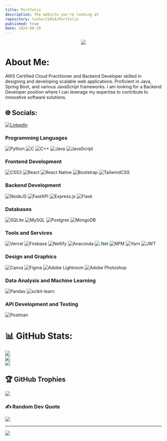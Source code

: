 ```yaml
---
title: Portfolio
description: The website you're looking at
repository: tushar21014/Portfolio
published: true
date: 2024-08-20
---
```


<p align="center">
  <a href="https://github.com/DenverCoder1/readme-typing-svg">
    <img src="https://readme-typing-svg.demolab.com?font=Fira+Code&pause=1000&random=false&width=435&lines=Dreaming+in+code;Coding+my+dreams&center=true&width=500&height=50" />
  </a>
</p>

#  About Me:
AWS Certified Cloud Practitioner and Backend Developer skilled in designing and developing scalable web applications. Proficient in Java, Spring Boot, and various JavaScript frameworks. I am looking for a Backend Developer position where I can leverage my expertise to contribute to innovative software solutions.<br/>

## 🌐 Socials:
[![LinkedIn](https://img.shields.io/badge/LinkedIn-%230077B5.svg?logo=linkedin&logoColor=white)](https://linkedin.com/in/tushar-gupta-5666ba23b) 

### Programming Languages
![Python](https://img.shields.io/badge/python-3670A0?style=for-the-badge&logo=python&logoColor=ffdd54) ![C](https://img.shields.io/badge/c-%2300599C.svg?style=for-the-badge&logo=c&logoColor=white) ![C++](https://img.shields.io/badge/c++-%2300599C.svg?style=for-the-badge&logo=c%2B%2B&logoColor=white) ![Java](https://img.shields.io/badge/java-%23ED8B00.svg?style=for-the-badge&logo=java&logoColor=white) ![JavaScript](https://img.shields.io/badge/javascript-%23323330.svg?style=for-the-badge&logo=javascript&logoColor=%23F7DF1E) 
### Frontend Development
![CSS3](https://img.shields.io/badge/css3-%231572B6.svg?style=for-the-badge&logo=css3&logoColor=white)
![React](https://img.shields.io/badge/react-%2320232a.svg?style=for-the-badge&logo=react&logoColor=%2361DAFB)
![React Native](https://img.shields.io/badge/react_native-%2320232a.svg?style=for-the-badge&logo=react&logoColor=%2361DAFB)
![Bootstrap](https://img.shields.io/badge/bootstrap-%23563D7C.svg?style=for-the-badge&logo=bootstrap&logoColor=white)
![TailwindCSS](https://img.shields.io/badge/tailwindcss-%2338B2AC.svg?style=for-the-badge&logo=tailwind-css&logoColor=white)

### Backend Development
![NodeJS](https://img.shields.io/badge/node.js-6DA55F?style=for-the-badge&logo=node.js&logoColor=white)
![FastAPI](https://img.shields.io/badge/FastAPI-005571?style=for-the-badge&logo=fastapi)
![Express.js](https://img.shields.io/badge/express.js-%23404d59.svg?style=for-the-badge&logo=express&logoColor=%2361DAFB)
![Flask](https://img.shields.io/badge/flask-%23000.svg?style=for-the-badge&logo=flask&logoColor=white)

### Databases
![SQLite](https://img.shields.io/badge/sqlite-%2307405e.svg?style=for-the-badge&logo=sqlite&logoColor=white)
![MySQL](https://img.shields.io/badge/mysql-%2300f.svg?style=for-the-badge&logo=mysql&logoColor=white)
![Postgres](https://img.shields.io/badge/postgres-%23316192.svg?style=for-the-badge&logo=postgresql&logoColor=white)
![MongoDB](https://img.shields.io/badge/MongoDB-%234ea94b.svg?style=for-the-badge&logo=mongodb&logoColor=white)

### Tools and Services
![Vercel](https://img.shields.io/badge/vercel-%23000000.svg?style=for-the-badge&logo=vercel&logoColor=white)
![Firebase](https://img.shields.io/badge/firebase-%23039BE5.svg?style=for-the-badge&logo=firebase)
![Netlify](https://img.shields.io/badge/netlify-%23000000.svg?style=for-the-badge&logo=netlify&logoColor=#00C7B7)
![Anaconda](https://img.shields.io/badge/Anaconda-%2344A833.svg?style=for-the-badge&logo=anaconda&logoColor=white)
![.Net](https://img.shields.io/badge/.NET-5C2D91?style=for-the-badge&logo=.net&logoColor=white)
![NPM](https://img.shields.io/badge/NPM-%23000000.svg?style=for-the-badge&logo=npm&logoColor=white)
![Yarn](https://img.shields.io/badge/yarn-%232C8EBB.svg?style=for-the-badge&logo=yarn&logoColor=white)
![JWT](https://img.shields.io/badge/JWT-black?style=for-the-badge&logo=JSON%20web%20tokens)

### Design and Graphics
![Canva](https://img.shields.io/badge/Canva-%2300C4CC.svg?style=for-the-badge&logo=Canva&logoColor=white)
![Figma](https://img.shields.io/badge/figma-%23F24E1E.svg?style=for-the-badge&logo=figma&logoColor=white)
![Adobe Lightroom](https://img.shields.io/badge/Adobe%20Lightroom-31A8FF.svg?style=for-the-badge&logo=Adobe%20Lightroom&logoColor=white)
![Adobe Photoshop](https://img.shields.io/badge/adobephotoshop-%2331A8FF.svg?style=for-the-badge&logo=adobephotoshop&logoColor=white)

### Data Analysis and Machine Learning
![Pandas](https://img.shields.io/badge/pandas-%23150458.svg?style=for-the-badge&logo=pandas&logoColor=white)
![scikit-learn](https://img.shields.io/badge/scikit--learn-%23F7931E.svg?style=for-the-badge&logo=scikit-learn&logoColor=white)

### API Development and Testing
![Postman](https://img.shields.io/badge/Postman-FF6C37?style=for-the-badge&logo=postman&logoColor=white)


# 📊 GitHub Stats:
![](https://github-readme-stats.vercel.app/api?username=tushar21014&theme=synthwave&hide_border=false&include_all_commits=false&count_private=false)<br/>
![](https://github-readme-streak-stats.herokuapp.com/?user=tushar21014&theme=synthwave&hide_border=false)<br/>
![](https://github-readme-stats.vercel.app/api/top-langs/?username=tushar21014&theme=synthwave&hide_border=false&include_all_commits=false&count_private=false&layout=compact)

## 🏆 GitHub Trophies
![](https://github-profile-trophy.vercel.app/?username=Rahul-Sahani04&theme=discord&no-frame=false&no-bg=true&margin-w=4)

### ✍️ Random Dev Quote
![](https://quotes-github-readme.vercel.app/api?type=horizontal&theme=radical)

---
[![](https://visitcount.itsvg.in/api?id=Rahul-Sahani04&icon=0&color=6)](https://visitcount.itsvg.in)

